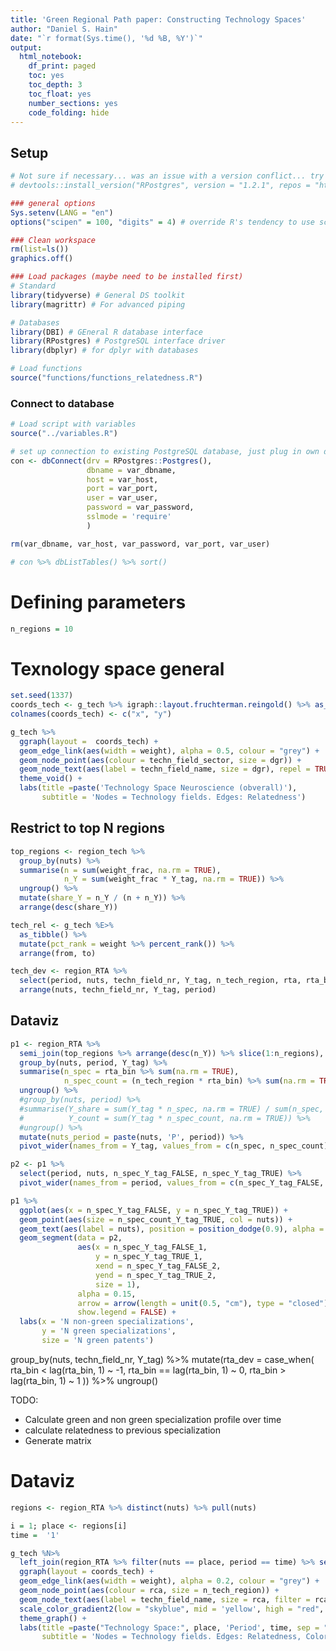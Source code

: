 ```yaml
---
title: 'Green Regional Path paper: Constructing Technology Spaces'
author: "Daniel S. Hain"
date: "`r format(Sys.time(), '%d %B, %Y')`"
output:
  html_notebook:
    df_print: paged
    toc: yes
    toc_depth: 3
    toc_float: yes
    number_sections: yes
    code_folding: hide
---
```


## Setup

```r
# Not sure if necessary... was an issue with a version conflict... try new version in the future again...
# devtools::install_version("RPostgres", version = "1.2.1", repos = "http://cran.us.r-project.org")

### general options
Sys.setenv(LANG = "en")
options("scipen" = 100, "digits" = 4) # override R's tendency to use scientific notation

### Clean workspace
rm(list=ls())
graphics.off()

### Load packages (maybe need to be installed first)
# Standard
library(tidyverse) # General DS toolkit
library(magrittr) # For advanced piping

# Databases
library(DBI) # GEneral R database interface
library(RPostgres) # PostgreSQL interface driver 
library(dbplyr) # for dplyr with databases

# Load functions
source("functions/functions_relatedness.R")
```

### Connect to database

```r
# Load script with variables
source("../variables.R")

# set up connection to existing PostgreSQL database, just plug in own details
con <- dbConnect(drv = RPostgres::Postgres(), 
                 dbname = var_dbname,
                 host = var_host, 
                 port = var_port,
                 user = var_user, 
                 password = var_password,
                 sslmode = 'require'
                 )

rm(var_dbname, var_host, var_password, var_port, var_user)
```

```r
# con %>% dbListTables() %>% sort()
```

# Defining parameters

```r
n_regions = 10
```



# Texnology space general

```r
set.seed(1337)
coords_tech <- g_tech %>% igraph::layout.fruchterman.reingold() %>% as_tibble()
colnames(coords_tech) <- c("x", "y")
```

```r
g_tech %>%
  ggraph(layout =  coords_tech) + 
  geom_edge_link(aes(width = weight), alpha = 0.5, colour = "grey") + 
  geom_node_point(aes(colour = techn_field_sector, size = dgr)) + 
  geom_node_text(aes(label = techn_field_name, size = dgr), repel = TRUE) +
  theme_void() +
  labs(title =paste('Technology Space Neuroscience (obverall)'),
       subtitle = 'Nodes = Technology fields. Edges: Relatedness')
```

## Restrict to top N regions

```r
top_regions <- region_tech %>%
  group_by(nuts) %>%
  summarise(n = sum(weight_frac, na.rm = TRUE),
            n_Y = sum(weight_frac * Y_tag, na.rm = TRUE)) %>%
  ungroup() %>%
  mutate(share_Y = n_Y / (n + n_Y)) %>%
  arrange(desc(share_Y))
```


```r
tech_rel <- g_tech %E>%
  as_tibble() %>%
  mutate(pct_rank = weight %>% percent_rank()) %>%
  arrange(from, to)
```

```r
tech_dev <- region_RTA %>%
  select(period, nuts, techn_field_nr, Y_tag, n_tech_region, rta, rta_bin) %>%
  arrange(nuts, techn_field_nr, Y_tag, period) 
```

## Dataviz

```r
p1 <- region_RTA %>%
  semi_join(top_regions %>% arrange(desc(n_Y)) %>% slice(1:n_regions), by = 'nuts') %>%
  group_by(nuts, period, Y_tag) %>%
  summarise(n_spec = rta_bin %>% sum(na.rm = TRUE),
            n_spec_count = (n_tech_region * rta_bin) %>% sum(na.rm = TRUE) ) %>%
  ungroup() %>%
  #group_by(nuts, period) %>%
  #summarise(Y_share = sum(Y_tag * n_spec, na.rm = TRUE) / sum(n_spec, na.rm = TRUE),
  #          Y_count = sum(Y_tag * n_spec_count, na.rm = TRUE)) %>%
  #ungroup() %>%
  mutate(nuts_period = paste(nuts, 'P', period)) %>%
  pivot_wider(names_from = Y_tag, values_from = c(n_spec, n_spec_count), values_fill = 0, names_prefix = 'Y_tag_') 

p2 <- p1 %>% 
  select(period, nuts, n_spec_Y_tag_FALSE, n_spec_Y_tag_TRUE) %>%
  pivot_wider(names_from = period, values_from = c(n_spec_Y_tag_FALSE, n_spec_Y_tag_TRUE))
```

```r
p1 %>%
  ggplot(aes(x = n_spec_Y_tag_FALSE, y = n_spec_Y_tag_TRUE)) +
  geom_point(aes(size = n_spec_count_Y_tag_TRUE, col = nuts)) +
  geom_text(aes(label = nuts), position = position_dodge(0.9), alpha = 0.75) +
  geom_segment(data = p2, 
               aes(x = n_spec_Y_tag_FALSE_1,
                   y = n_spec_Y_tag_TRUE_1,
                   xend = n_spec_Y_tag_FALSE_2,
                   yend = n_spec_Y_tag_TRUE_2,
                   size = 1),
               alpha = 0.15,
               arrow = arrow(length = unit(0.5, "cm"), type = "closed"),
               show.legend = FALSE) +
  labs(x = 'N non-green specializations',
       y = 'N green specializations',
       size = 'N green patents') 
```








  group_by(nuts, techn_field_nr, Y_tag) %>%
  mutate(rta_dev = case_when(
    rta_bin < lag(rta_bin, 1)  ~ -1,
    rta_bin == lag(rta_bin, 1)  ~ 0,
    rta_bin > lag(rta_bin, 1)  ~ 1 
  )) %>%
  ungroup()

TODO:

* Calculate green and non green specialization profile over time
* calculate relatedness to previous specialization
* Generate matrix










<!---
XXXXXXXXXXXXXXXXXXXXXXXXXXXXXXXXXXXXXXXXXXXXXXXXXXXXXXXXXXXXXXXXXXXXXXXXXXXXXXXXXXXXXXXXXXXXXXXXXXXXXXXXXXXXXXXXXXXXXXXXXXXXXX
XXXXXXXXXXXXXXXXXXXXXXXXXXXXXXXXXXXXXXXXXXXXXXXXXXXXXXXXXXXXXXXXXXXXXXXXXXXXXXXXXXXXXXXXXXXXXXXXXXXXXXXXXXXXXXXXXXXXXXXXXXXXXX
XXXXXXXXXXXXXXXXXXXXXXXXXXXXXXXXXXXXXXXXXXXXXXXXXXXXXXXXXXXXXXXXXXXXXXXXXXXXXXXXXXXXXXXXXXXXXXXXXXXXXXXXXXXXXXXXXXXXXXXXXXXXXX
XXXXXXXXXXXXXXXXXX OLD ANALYSIS 
XXXXXXXXXXXXXXXXXX OLD ANALYSIS 
XXXXXXXXXXXXXXXXXX OLD ANALYSIS 
XXXXXXXXXXXXXXXXXXXXXXXXXXXXXXXXXXXXXXXXXXXXXXXXXXXXXXXXXXXXXXXXXXXXXXXXXXXXXXXXXXXXXXXXXXXXXXXXXXXXXXXXXXXXXXXXXXXXXXXXXXXXXX
XXXXXXXXXXXXXXXXXXXXXXXXXXXXXXXXXXXXXXXXXXXXXXXXXXXXXXXXXXXXXXXXXXXXXXXXXXXXXXXXXXXXXXXXXXXXXXXXXXXXXXXXXXXXXXXXXXXXXXXXXXXXXX
XXXXXXXXXXXXXXXXXXXXXXXXXXXXXXXXXXXXXXXXXXXXXXXXXXXXXXXXXXXXXXXXXXXXXXXXXXXXXXXXXXXXXXXXXXXXXXXXXXXXXXXXXXXXXXXXXXXXXXXXXXXXXX
--->

# Dataviz

```r
regions <- region_RTA %>% distinct(nuts) %>% pull(nuts)
```


```r
i = 1; place <- regions[i]
time =  '1'

g_tech %N>%
  left_join(region_RTA %>% filter(nuts == place, period == time) %>% select(techn_field_nr, rca, rca_Y, n_tech_region), by = c("name" = "techn_field_nr")) %>%
  ggraph(layout = coords_tech) + 
  geom_edge_link(aes(width = weight), alpha = 0.2, colour = "grey") + 
  geom_node_point(aes(colour = rca, size = n_tech_region)) + 
  geom_node_text(aes(label = techn_field_name, size = rca, filter = rca >= 1), repel = TRUE) +
  scale_color_gradient2(low = "skyblue", mid = 'yellow', high = "red", midpoint = 1) +
  theme_graph() +
  labs(title =paste("Technology Space:", place, 'Period', time, sep = " "),
       subtitle = 'Nodes = Technology fields. Edges: Relatedness, Color = RTA')
```
